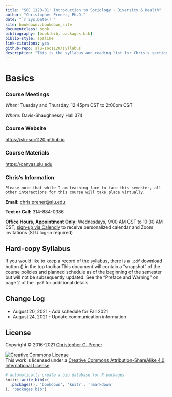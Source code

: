 ```yaml
--- 
title: "SOC 1120-01: Introduction to Sociology - Diversity & Health"
author: "Christopher Prener, Ph.D."
date: "`r Sys.Date()`"
site: bookdown::bookdown_site
documentclass: book
bibliography: [book.bib, packages.bib]
biblio-style: apalike
link-citations: yes
github-repo: slu-soc1120/syllabus
description: "This is the syllabus and reading list for Chris's section of SOC 1120."
---
```


# Basics {-}

### Course Meetings {-}

*When:* Tuesday and Thursday, 12:45pm CST to 2:00pm CST

*Where:* Davis-Shaughnessy Hall 374

### Course Website {-}

<https://slu-soc1120.github.io>

### Course Materials {-}

<https://canvas.slu.edu>

### Chris’s Information {-}

```block
Please note that while I am teaching face to face this semester, all other interactions for this course will take place virtually.
```

**Email:** <chris.prener@slu.edu>

**Text or Call:** 314-884-0386

**Office Hours, Appointment Only:** Wednesdays, 9:00 AM CST to 10:30 AM CST; <a href = "https://calendly.com/chris-prener" target = "_blank">sign-up via Calendly</a> to receive personalized calendar and Zoom invitations (SLU log-in required)

## Hard-copy Syllabus {-}
If you would like to keep a record of the syllabus, there is a `.pdf` download button (<i class="fa fa-file-pdf-o"></i>) in the top toolbar.This document will contain a "snapshot" of the course policies and planned schedule as of the beginning of the semester but will not be subsequently updated. See the "Preface and Warning" on page 2 of the `.pdf` for additional details.

## Change Log {-}

* August 20, 2021 - Add schedule for Fall 2021
* August 24, 2021 - Update communication information

## License {-}
Copyright © 2016-2021 [Christopher G. Prener](https://chris-prener.github.io)

<a rel="license" href="http://creativecommons.org/licenses/by-sa/4.0/"><img alt="Creative Commons License" style="border-width:0" src="https://i.creativecommons.org/l/by-sa/4.0/88x31.png" /></a><br />This work is licensed under a <a rel="license" href="http://creativecommons.org/licenses/by-sa/4.0/">Creative Commons Attribution-ShareAlike 4.0 International License</a>.

```r
# automatically create a bib database for R packages
knitr::write_bib(c(
  .packages(), 'bookdown', 'knitr', 'rmarkdown'
), 'packages.bib')
```
